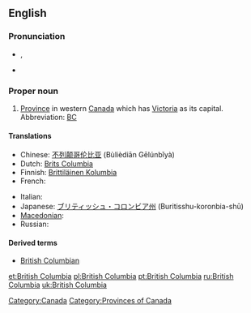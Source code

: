 ==English==

===Pronunciation===
* {{a|UK}} {{IPA|/ˈbɹɪt.ɪʃ ˌkə.lʌm.bi.ə/}}, {{SAMPA|/"brIt.IS %k@.lVm.bi.@/}}
* {{audio|en-ca-BritishColumbia.ogg|(CA)}}

===Proper noun===
{{en-proper noun|sg=[[British]] [[Columbia]]}}

# [[province|Province]] in western [[Canada]] which has [[Victoria]] as its capital.  Abbreviation: [[BC]]<!-- or is B.C. more correct? -->

====Translations====
{{trans-top|Province in western Canada}}
* Chinese: [[不列颠哥伦比亚]] (Bùlièdiān Gēlúnbǐyà)
* Dutch: [[Brits Columbia]]
* Finnish: [[Brittiläinen Kolumbia]]
* French: {{t+|fr|Colombie-Britannique}}
{{trans-mid}}
* Italian: {{t-|it|Colombia Britannica}}
* Japanese: [[ブリティッシュ・コロンビア州]] (Buritisshu-koronbia-shū)
* [[Macedonian]]: {{t|mk|Британска Колумбија|f|tr=Brítanska Kolúmbija|sc=Cyrl|xs=Macedonian}}
* Russian: {{t|ru|Британская Колумбия|f|tr=Brit&aacute;nskaja Kol&uacute;mbija|sc=Cyrl}}
{{trans-bottom}}

====Derived terms====
* [[British Columbian]]

[[Category:Canada]]
[[Category:Provinces of Canada]]

[[et:British Columbia]]
[[pl:British Columbia]]
[[pt:British Columbia]]
[[ru:British Columbia]]
[[uk:British Columbia]]
